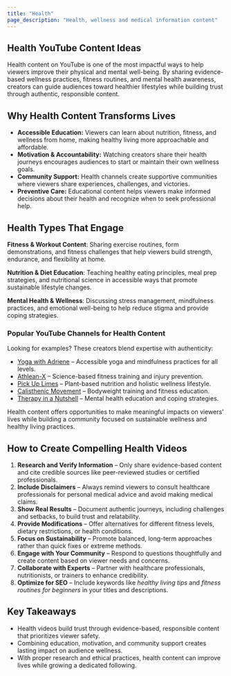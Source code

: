 ```yaml
---
title: "Health"
page_description: "Health, wellness and medical information content"
---
```


## Health YouTube Content Ideas

Health content on YouTube is one of the most impactful ways to help viewers improve their physical and mental well-being. By sharing evidence-based wellness practices, fitness routines, and mental health awareness, creators can guide audiences toward healthier lifestyles while building trust through authentic, responsible content.

## Why Health Content Transforms Lives

- **Accessible Education:** Viewers can learn about nutrition, fitness, and wellness from home, making healthy living more approachable and affordable.  
- **Motivation & Accountability:** Watching creators share their health journeys encourages audiences to start or maintain their own wellness goals.  
- **Community Support:** Health channels create supportive communities where viewers share experiences, challenges, and victories.  
- **Preventive Care:** Educational content helps viewers make informed decisions about their health and recognize when to seek professional help.  

## Health Types That Engage

**Fitness & Workout Content**: Sharing exercise routines, form demonstrations, and fitness challenges that help viewers build strength, endurance, and flexibility at home.

**Nutrition & Diet Education**: Teaching healthy eating principles, meal prep strategies, and nutritional science in accessible ways that promote sustainable lifestyle changes.

**Mental Health & Wellness**: Discussing stress management, mindfulness practices, and emotional well-being to help reduce stigma and provide coping strategies.

### Popular YouTube Channels for Health Content

Looking for examples? These creators blend expertise with authenticity:  
- [Yoga with Adriene](https://www.youtube.com/@yogawithadriene) – Accessible yoga and mindfulness practices for all levels.  
- [Athlean-X](https://www.youtube.com/@athleanx) – Science-based fitness training and injury prevention.  
- [Pick Up Limes](https://www.youtube.com/@pickuplimes) – Plant-based nutrition and holistic wellness lifestyle.  
- [Calisthenic Movement](https://www.youtube.com/@CalisthenicMovement) – Bodyweight training and fitness education.  
- [Therapy in a Nutshell](https://www.youtube.com/@therapyinanutshell) – Mental health education and coping strategies.  

Health content offers opportunities to make meaningful impacts on viewers' lives while building a community focused on sustainable wellness and healthy living practices.

## How to Create Compelling Health Videos

1. **Research and Verify Information** – Only share evidence-based content and cite credible sources like peer-reviewed studies or certified professionals.  
2. **Include Disclaimers** – Always remind viewers to consult healthcare professionals for personal medical advice and avoid making medical claims.  
3. **Show Real Results** – Document authentic journeys, including challenges and setbacks, to build trust and relatability.  
4. **Provide Modifications** – Offer alternatives for different fitness levels, dietary restrictions, or health conditions.  
5. **Focus on Sustainability** – Promote balanced, long-term approaches rather than quick fixes or extreme methods.  
6. **Engage with Your Community** – Respond to questions thoughtfully and create content based on viewer needs and concerns.  
7. **Collaborate with Experts** – Partner with healthcare professionals, nutritionists, or trainers to enhance credibility.  
8. **Optimize for SEO** – Include keywords like *healthy living tips* and *fitness routines for beginners* in your titles and descriptions.  

## Key Takeaways

- Health videos build trust through evidence-based, responsible content that prioritizes viewer safety.  
- Combining education, motivation, and community support creates lasting impact on audience wellness.  
- With proper research and ethical practices, health content can improve lives while growing a dedicated following.
